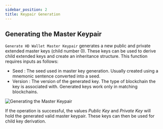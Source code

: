 ```yaml
---
sidebar_position: 2
title: Keypair Generation
---
```


## Generating the Master Keypair

`Generate HD Wallet Master Keypair` generates a new public and private extended master keys (child number 0). These keys
can be used to derive child extended keys and create an inheritance structure.
This function requires inputs as follows:

* Seed <Step text="1"/> : The seed used in master key generation. Usually created using a mnemonic sentence converted into a seed.
* Version <Step text="2"/> : The version of the generated key. The type of blockchain the key is associated with. Generated keys work only in matching blockchains.

![Generating the Master Keypair](_static/img/generate_hd_wallet_master_keypair.png)

If the operation is successful, the values *Public Key* <Step text="3"/> and *Private Key* <Step text="4"/> will hold the generated valid master keypair.
These keys can then be used for child key derivation.
